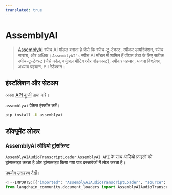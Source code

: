 ```yaml
---
translated: true
---
```


# AssemblyAI

>[AssemblyAI](https://www.assemblyai.com/) स्पीच AI मॉडल बनाता है जैसे कि
स्पीच-टू-टेक्स्ट, स्पीकर डायरिजेशन, स्पीच सारांश, और अधिक।
> `AssemblyAI's` स्पीच AI मॉडल में शामिल हैं वॉयस डेटा के लिए सटीक स्पीच-टू-टेक्स्ट
> (जैसे कॉल, वर्चुअल मीटिंग और पॉडकास्ट), स्पीकर पहचान, भावना विश्लेषण,
> अध्याय पहचान, PII रेडैक्शन।

## इंस्टॉलेशन और सेटअप

अपना [API कुंजी](https://www.assemblyai.com/dashboard/signup) प्राप्त करें।

`assemblyai` पैकेज इंस्टॉल करें।

```bash
pip install -U assemblyai
```

## डॉक्यूमेंट लोडर

###  AssemblyAI ऑडियो ट्रांसक्रिप्ट

`AssemblyAIAudioTranscriptLoader` `AssemblyAI API` के साथ ऑडियो फ़ाइलों को ट्रांसक्राइब करता है
और ट्रांसक्राइब किया गया पाठ दस्तावेजों में लोड करता है।

[उपयोग उदाहरण](/docs/integrations/document_loaders/assemblyai) देखें।

```python
<!--IMPORTS:[{"imported": "AssemblyAIAudioTranscriptLoader", "source": "langchain_community.document_loaders", "docs": "https://api.python.langchain.com/en/latest/document_loaders/langchain_community.document_loaders.assemblyai.AssemblyAIAudioTranscriptLoader.html", "title": "AssemblyAI"}]-->
from langchain_community.document_loaders import AssemblyAIAudioTranscriptLoader
```
